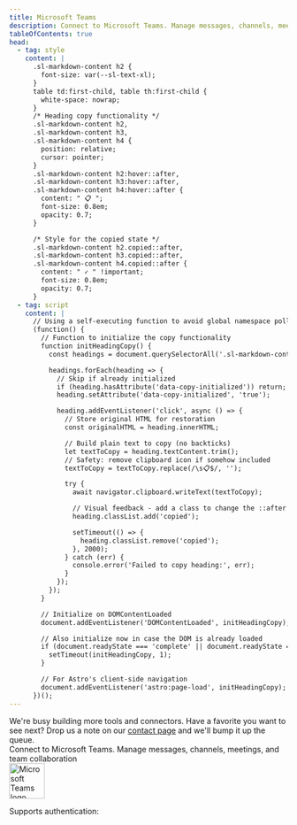 ```yaml
---
title: Microsoft Teams
description: Connect to Microsoft Teams. Manage messages, channels, meetings, and team collaboration
tableOfContents: true
head:
  - tag: style
    content: |
      .sl-markdown-content h2 {
        font-size: var(--sl-text-xl);
      }
      table td:first-child, table th:first-child {
        white-space: nowrap;
      }
      /* Heading copy functionality */
      .sl-markdown-content h2,
      .sl-markdown-content h3,
      .sl-markdown-content h4 {
        position: relative;
        cursor: pointer;
      }
      .sl-markdown-content h2:hover::after,
      .sl-markdown-content h3:hover::after,
      .sl-markdown-content h4:hover::after {
        content: " 📋 ";
        font-size: 0.8em;
        opacity: 0.7;
      }

      /* Style for the copied state */
      .sl-markdown-content h2.copied::after,
      .sl-markdown-content h3.copied::after,
      .sl-markdown-content h4.copied::after {
        content: " ✓ " !important;
        font-size: 0.8em;
        opacity: 0.7;
      }
  - tag: script
    content: |
      // Using a self-executing function to avoid global namespace pollution
      (function() {
        // Function to initialize the copy functionality
        function initHeadingCopy() {
          const headings = document.querySelectorAll('.sl-markdown-content h2, .sl-markdown-content h3, .sl-markdown-content h4');

          headings.forEach(heading => {
            // Skip if already initialized
            if (heading.hasAttribute('data-copy-initialized')) return;
            heading.setAttribute('data-copy-initialized', 'true');

            heading.addEventListener('click', async () => {
              // Store original HTML for restoration
              const originalHTML = heading.innerHTML;

              // Build plain text to copy (no backticks)
              let textToCopy = heading.textContent.trim();
              // Safety: remove clipboard icon if somehow included
              textToCopy = textToCopy.replace(/\s📋$/, '');

              try {
                await navigator.clipboard.writeText(textToCopy);

                // Visual feedback - add a class to change the ::after content
                heading.classList.add('copied');

                setTimeout(() => {
                  heading.classList.remove('copied');
                }, 2000);
              } catch (err) {
                console.error('Failed to copy heading:', err);
              }
            });
          });
        }

        // Initialize on DOMContentLoaded
        document.addEventListener('DOMContentLoaded', initHeadingCopy);

        // Also initialize now in case the DOM is already loaded
        if (document.readyState === 'complete' || document.readyState === 'interactive') {
          setTimeout(initHeadingCopy, 1);
        }

        // For Astro's client-side navigation
        document.addEventListener('astro:page-load', initHeadingCopy);
      })();
---
```



<Aside title="Coming Soon" icon='seti:yml'>
We're busy building more tools and connectors. Have a favorite you want to see next? Drop us a note on our <a href="/support/contact-us">contact page</a> and we'll bump it up the queue.
</Aside>

<div class="grid grid-cols-5 gap-4 items-center">
 <div class="col-span-4">
  Connect to Microsoft Teams. Manage messages, channels, meetings, and team collaboration
 </div>
 <div class="flex justify-center">
  <img src="https://cdn.scalekit.com/sk-connect/assets/provider-icons/microsoft-teams.svg" width="64" height="64" alt="Microsoft Teams logo" />
 </div>
</div>

Supports authentication: <Badge text="OAuth 2.0" />

